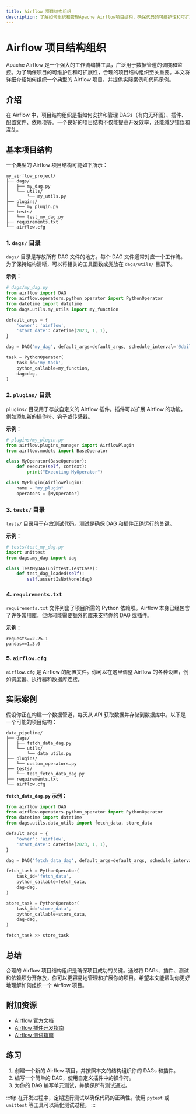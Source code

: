 ```yaml
---
title: Airflow 项目结构组织
description: 了解如何组织和管理Apache Airflow项目结构，确保代码的可维护性和可扩展性。本文适合初学者，包含代码示例和实际案例。
---
```


# Airflow 项目结构组织

Apache Airflow 是一个强大的工作流编排工具，广泛用于数据管道的调度和监控。为了确保项目的可维护性和可扩展性，合理的项目结构组织至关重要。本文将详细介绍如何组织一个典型的 Airflow 项目，并提供实际案例和代码示例。

## 介绍

在 Airflow 中，项目结构组织是指如何安排和管理 DAGs（有向无环图）、插件、配置文件、依赖项等。一个良好的项目结构不仅能提高开发效率，还能减少错误和混乱。

## 基本项目结构

一个典型的 Airflow 项目结构可能如下所示：

```
my_airflow_project/
├── dags/
│   ├── my_dag.py
│   └── utils/
│       └── my_utils.py
├── plugins/
│   └── my_plugin.py
├── tests/
│   └── test_my_dag.py
├── requirements.txt
└── airflow.cfg
```

### 1. `dags/` 目录

`dags/` 目录是存放所有 DAG 文件的地方。每个 DAG 文件通常对应一个工作流。为了保持结构清晰，可以将相关的工具函数或类放在 `dags/utils/` 目录下。

**示例：**

```python
# dags/my_dag.py
from airflow import DAG
from airflow.operators.python_operator import PythonOperator
from datetime import datetime
from dags.utils.my_utils import my_function

default_args = {
    'owner': 'airflow',
    'start_date': datetime(2023, 1, 1),
}

dag = DAG('my_dag', default_args=default_args, schedule_interval='@daily')

task = PythonOperator(
    task_id='my_task',
    python_callable=my_function,
    dag=dag,
)
```

### 2. `plugins/` 目录

`plugins/` 目录用于存放自定义的 Airflow 插件。插件可以扩展 Airflow 的功能，例如添加新的操作符、钩子或传感器。

**示例：**

```python
# plugins/my_plugin.py
from airflow.plugins_manager import AirflowPlugin
from airflow.models import BaseOperator

class MyOperator(BaseOperator):
    def execute(self, context):
        print("Executing MyOperator")

class MyPlugin(AirflowPlugin):
    name = "my_plugin"
    operators = [MyOperator]
```

### 3. `tests/` 目录

`tests/` 目录用于存放测试代码。测试是确保 DAG 和插件正确运行的关键。

**示例：**

```python
# tests/test_my_dag.py
import unittest
from dags.my_dag import dag

class TestMyDAG(unittest.TestCase):
    def test_dag_loaded(self):
        self.assertIsNotNone(dag)
```

### 4. `requirements.txt`

`requirements.txt` 文件列出了项目所需的 Python 依赖项。Airflow 本身已经包含了许多常用库，但你可能需要额外的库来支持你的 DAG 或插件。

**示例：**

```
requests==2.25.1
pandas==1.3.0
```

### 5. `airflow.cfg`

`airflow.cfg` 是 Airflow 的配置文件。你可以在这里调整 Airflow 的各种设置，例如调度器、执行器和数据库连接。

## 实际案例

假设你正在构建一个数据管道，每天从 API 获取数据并存储到数据库中。以下是一个可能的项目结构：

```
data_pipeline/
├── dags/
│   ├── fetch_data_dag.py
│   └── utils/
│       └── data_utils.py
├── plugins/
│   └── custom_operators.py
├── tests/
│   └── test_fetch_data_dag.py
├── requirements.txt
└── airflow.cfg
```

**`fetch_data_dag.py` 示例：**

```python
from airflow import DAG
from airflow.operators.python_operator import PythonOperator
from datetime import datetime
from dags.utils.data_utils import fetch_data, store_data

default_args = {
    'owner': 'airflow',
    'start_date': datetime(2023, 1, 1),
}

dag = DAG('fetch_data_dag', default_args=default_args, schedule_interval='@daily')

fetch_task = PythonOperator(
    task_id='fetch_data',
    python_callable=fetch_data,
    dag=dag,
)

store_task = PythonOperator(
    task_id='store_data',
    python_callable=store_data,
    dag=dag,
)

fetch_task >> store_task
```

## 总结

合理的 Airflow 项目结构组织是确保项目成功的关键。通过将 DAGs、插件、测试和依赖项分开存放，你可以更容易地管理和扩展你的项目。希望本文能帮助你更好地理解如何组织一个 Airflow 项目。

## 附加资源

- [Airflow 官方文档](https://airflow.apache.org/docs/)
- [Airflow 插件开发指南](https://airflow.apache.org/docs/apache-airflow/stable/plugins.html)
- [Airflow 测试指南](https://airflow.apache.org/docs/apache-airflow/stable/best-practices.html#testing)

## 练习

1. 创建一个新的 Airflow 项目，并按照本文的结构组织你的 DAGs 和插件。
2. 编写一个简单的 DAG，使用自定义插件中的操作符。
3. 为你的 DAG 编写单元测试，并确保所有测试通过。

:::tip
在开发过程中，定期运行测试以确保代码的正确性。使用 `pytest` 或 `unittest` 等工具可以简化测试过程。
:::